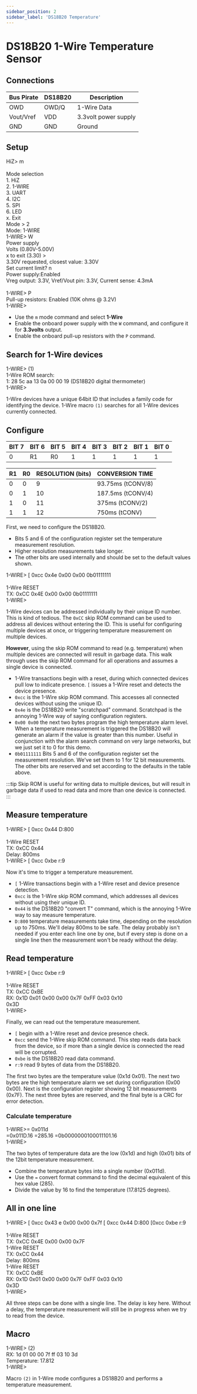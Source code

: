 ```yaml
---
sidebar_position: 2
sidebar_label: 'DS18B20 Temperature'
---
```


# DS18B20 1-Wire Temperature Sensor


## Connections

|Bus Pirate|DS18B20|Description|
|-|-|-|
|OWD|OWD/Q|1-Wire Data|
|Vout/Vref|VDD|3.3volt power supply|
|GND|GND|Ground|

## Setup

<BrowserWindow>
<span className="bp-prompt">HiZ></span> m<br/>
<br/>
<span className="bp-info">Mode selection</span><br/>
 1. <span className="bp-info">HiZ</span><br/>
 2. <span className="bp-info">1-WIRE</span><br/>
 3. <span className="bp-info">UART</span><br/>
 4. <span className="bp-info">I2C</span><br/>
 5. <span className="bp-info">SPI</span><br/>
 6. <span className="bp-info">LED</span><br/>
 x. <span className="bp-info">Exit</span><br/>
<span className="bp-prompt">Mode ></span> 2<br/>
<span className="bp-info">Mode:</span> 1-WIRE<br/>
<span className="bp-prompt">1-WIRE></span> W<br/>
<span className="bp-info">Power supply<br/>
Volts (0.80V-5.00V)</span><br/>
<span className="bp-prompt">x to exit (3.30) ></span> <br/>
<span className="bp-float">3.30</span>V<span className="bp-info"> requested, closest value: <span className="bp-float">3.30</span></span>V<br/>
Set current limit?
n<br/>
<span className="bp-info">Power supply:</span>Enabled<br/>
<span className="bp-info">
Vreg output: <span className="bp-float">3.3</span></span>V<span className="bp-info">, Vref/Vout pin: <span className="bp-float">3.3</span></span>V<span className="bp-info">, Current sense: <span className="bp-float">4.3</span></span>mA<span className="bp-info"><br/>
</span><br/>
<span className="bp-prompt">1-WIRE></span> P<br/>
<span className="bp-info">Pull-up resistors:</span> Enabled (10K ohms @ <span className="bp-float">3.2</span>V)<br/>
<span className="bp-prompt">1-WIRE></span>
</BrowserWindow>

- Use the ```m``` mode command and select **1-Wire**
- Enable the onboard power supply with the ```W``` command, and configure it for **3.3volts** output.
- Enable the onboard pull-up resistors with the ```P``` command.

## Search for 1-Wire devices

<BrowserWindow>
<span className="bp-prompt">1-WIRE></span> (1)<br/>
1-Wire ROM search:<br/>
1: 28 5c aa 13 0a 00 00 19 (DS18B20 digital thermometer)<br/>
<span className="bp-prompt">1-WIRE></span> <br/>
</BrowserWindow>

1-Wire devices have a unique 64bit ID that includes a family code for identifying the device. 1-Wire macro ```(1)``` searches for all 1-Wire devices currently connected.

## Configure

|BIT 7| BIT 6| BIT 5| BIT 4| BIT 3| BIT 2| BIT 1| BIT 0|
|-|-|-|-|-|-|-|-|
|0|R1|R0|1| 1| 1| 1| 1|

|R1|R0|RESOLUTION (bits)|CONVERSION TIME|
|---|---|---|---|
|0|0|9|93.75ms (tCONV/8)|
|0|1|10|187.5ms (tCONV/4)|
|1|0|11|375ms (tCONV/2)|
|1|1|12|750ms (tCONV)|

First, we need to configure the DS18B20. 
- Bits 5 and 6 of the configuration register set the temperature measurement resolution. 
- Higher resolution measurements take longer.
- The other bits are used internally and should be set to the default values shown.

<BrowserWindow>
<span className="bp-prompt">1-WIRE></span> [ 0xcc 0x4e 0x00 0x00 0b01111111<br/>
<br/>
1-Wire RESET<br/>
<span className="bp-info">TX:</span> 0x<span className="bp-float">CC</span> 0x<span className="bp-float">4E</span> 0x<span className="bp-float">00</span> 0x<span className="bp-float">00</span> 0b0111<span className="bp-float">1111</span> <br/>
<span className="bp-prompt">1-WIRE></span>
</BrowserWindow>

1-Wire devices can be addressed individually by their unique ID number. This is kind of tedious. The ```0xCC``` skip ROM command can be used to address all devices without entering the ID. This is useful for configuring multiple devices at once, or triggering temperature measurement  on multiple devices. 

**However**, using the skip ROM command to read (e.g. temperature) when multiple devices are connected will result in garbage data. This walk through uses the skip ROM command for all operations and assumes a single device is connected.

- 1-Wire transactions begin with a reset, during which connected devices pull low to indicate presence. ```[``` issues a 1-Wire reset and detects the device presence.
- ```0xcc``` is the 1-Wire skip ROM command. This accesses all connected devices without using the unique ID.
- ```0x4e``` is the DS18B20 write "scratchpad" command. Scratchpad is the annoying 1-Wire way of saying configuration registers.
- ```0x00 0x00``` the next two bytes program the high temperature alarm level. When a temperature measurement is triggered the DS18B20 will generate an alarm if the value is greater than this number. Useful in conjunction with the alarm search command on very large networks, but we just set it to 0 for this demo.
- ```0b01111111``` Bits 5 and 6 of the configuration register set the measurement resolution. We've set them to 1 for 12 bit measurements. The other bits are reserved and set according to the defaults in the table above.

:::tip
Skip ROM is useful for writing data to multiple devices, but will result in garbage data if used to read data and more than one device is connected.
:::

## Measure temperature

<BrowserWindow>
<span className="bp-prompt">1-WIRE></span> [ 0xcc 0x44 D:800<br/>
<br/>
1-Wire RESET<br/>
<span className="bp-info">TX:</span> 0x<span className="bp-float">CC</span> 0x<span className="bp-float">44</span> <br/>
<span className="bp-info">Delay:</span> <span className="bp-float">800</span>ms<br/>
<span className="bp-prompt">1-WIRE></span> [ 0xcc 0xbe r:9<br/>
</BrowserWindow>

Now it's time to trigger a temperature measurement.
- ```[``` 1-Wire transactions begin with a 1-Wire reset and device presence detection.
- ```0xcc``` is the 1-Wire skip ROM command, which addresses all devices without using their unique ID.
- ```0x44``` is the DS18B20 "convert T" command, which is the annoying 1-Wire way to say measure temperature.
- ```D:800``` temperature measurements take time, depending on the resolution up to 750ms. We'll delay 800ms to be safe. The delay probably isn't needed if you enter each line one by one, but if every step is done on a single line then the measurement won't be ready without the delay.

## Read temperature
<BrowserWindow>
<span className="bp-prompt">1-WIRE></span> [ 0xcc 0xbe r:9<br/>
<br/>
1-Wire RESET<br/>
<span className="bp-info">TX:</span> 0x<span className="bp-float">CC</span> 0x<span className="bp-float">BE</span> <br/>
<span className="bp-info">RX:</span> 0x<span className="bp-float">1D</span> 0x<span className="bp-float">01</span> 0x<span className="bp-float">00</span> 0x<span className="bp-float">00</span> 0x<span className="bp-float">7F</span> 0x<span className="bp-float">FF</span> 0x<span className="bp-float">03</span> 0x<span className="bp-float">10</span> <br/>
    0x<span className="bp-float">3D</span> <br/>
<span className="bp-prompt">1-WIRE></span> <br/>
</BrowserWindow>

Finally, we can read out the temperature measurement.
- ```[``` begin with a 1-Wire reset and device presence check.
- ```0xcc``` send the 1-Wire skip ROM command. This step reads data back from the device, so if more than a single device is connected the read will be corrupted.
- ```0xbe``` is the DS18B20 read data command.
- ```r:9``` read 9 bytes of data from the DS18B20. 

The first two bytes are the temperature value (0x1d 0x01). The next two bytes are the high temperature alarm we set during configuration (0x00 0x00). Next is the configuration register showing 12 bit measurements (0x7F). The next three bytes are reserved, and the final byte is a CRC for error detection.

### Calculate temperature

<BrowserWindow>
<span className="bp-prompt">1-WIRE></span>= 0x011d<br/>
 =0x011D.16 =285.16 =0b0000000100011101.16<br/>
<span className="bp-prompt">1-WIRE></span>
</BrowserWindow>

The two bytes of temperature data are the low (0x1d) and high (0x01) bits of the 12bit temperature measurement.
- Combine the temperature bytes into a single number (0x011d).
- Use the ```=``` convert format command to find the decimal equivalent of this hex value (285).
- Divide the value by 16 to find the temperature (17.8125 degrees).

## All in one line

<BrowserWindow>
<span className="bp-prompt">1-WIRE></span> [ 0xcc 0x43 e 0x00 0x00 0x7f [ 0xcc 0x44 D:800 [0xcc 0xbe r:9<br/>
<br/>
1-Wire RESET<br/>
<span className="bp-info">TX:</span> 0x<span className="bp-float">CC</span> 0x<span className="bp-float">4E</span> 0x<span className="bp-float">00</span> 0x<span className="bp-float">00</span> 0x<span className="bp-float">7F</span> <br/>
1-Wire RESET<br/>
<span className="bp-info">TX:</span> 0x<span className="bp-float">CC</span> 0x<span className="bp-float">44</span> <br/>
<span className="bp-info">Delay:</span> <span className="bp-float">800</span>ms<br/>
1-Wire RESET<br/>
<span className="bp-info">TX:</span> 0x<span className="bp-float">CC</span> 0x<span className="bp-float">BE</span> <br/>
<span className="bp-info">RX:</span> 0x<span className="bp-float">1D</span> 0x<span className="bp-float">01</span> 0x<span className="bp-float">00</span> 0x<span className="bp-float">00</span> 0x<span className="bp-float">7F</span> 0x<span className="bp-float">FF</span> 0x<span className="bp-float">03</span> 0x<span className="bp-float">10</span> <br/>
    0x<span className="bp-float">3D</span> <br/>
<span className="bp-prompt">1-WIRE></span> <br/>
</BrowserWindow>

All three steps can be done with a single line. The delay is key here. Without a delay, the temperature measurement will still be in progress when we try to read from the device.

## Macro

<BrowserWindow>
<span className="bp-prompt">1-WIRE></span> (2)<br/>
RX: 1d 01 00 00 7f ff 03 10 3d<br/>
Temperature: 17.812<br/>
<span className="bp-prompt">1-WIRE></span> 
</BrowserWindow>

Macro ```(2)``` in 1-Wire mode configures a DS18B20 and performs a temperature measurement.